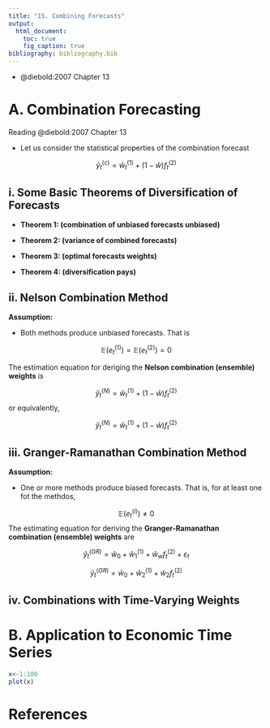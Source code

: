 ---
title: "15. Combining Forecasts"  
output: 
  html_document:
    toc: true
    fig_caption: true
bibliography: bibliography.bib      
---

*  @diebold:2007 Chapter 13

# A. Combination Forecasting

Reading @diebold:2007 Chapter 13

* Let us consider the statistical properties of the combination forecast

$$ \hat{y}_{t}^{(c)}=\hat{w}_{t}^{(1)}+(1-\hat{w})f_{t}^{(2)}$$


## i. Some Basic Theorems of Diversification of Forecasts

* __Theorem 1: (combination of unbiased forecasts unbiased)__

* __Theorem 2: (variance of combined forecasts)__

* __Theorem 3: (optimal forecasts weights)__

* __Theorem 4: (diversification pays)__


## ii. Nelson Combination Method

__Assumption:__

* Both methods produce unbiased forecasts. That is

$$\mathbb{E}(e_{t}^{(1)}) =  \mathbb{E}(e_{t}^{(2)}) = 0 $$

The estimation equation for deriging the __Nelson combination (ensemble) weights__ is 

$$ \hat{y}_{t}^{(N)}=\hat{w}_{t}^{(1)}+(1-\hat{w})f_{t}^{(2)}$$
or equivalently, 

$$ \hat{y}_{t}^{(N)}=\hat{w}_{t}^{(1)}+(1-\hat{w})f_{t}^{(2)}$$


## iii. Granger-Ramanathan Combination Method

__Assumption:__

* One or more methods produce biased forecasts. That is, for at least one fot the methdos,


$$\mathbb{E}(e_{t}^{(i)})\neq 0 $$
The estimating equation for deriving the __Granger-Ramanathan combination (ensemble) weights__ are

$$ \hat{y}_{t}^{(GR)}=\hat{w}_{0}+\hat{w}_{1}^{(1)}+\hat{w}_w f_{t}^{(2)} + \varepsilon_t$$

$$ \hat{y}_{t}^{(GR)}=\hat{w}_{0}+\hat{w}_{2}^{(1)}+\hat{w}_2 f_{t}^{(2)}$$


## iv. Combinations with Time-Varying Weights


# B. Application to Economic Time Series

```{r}
x<-1:100
plot(x)

```

# References